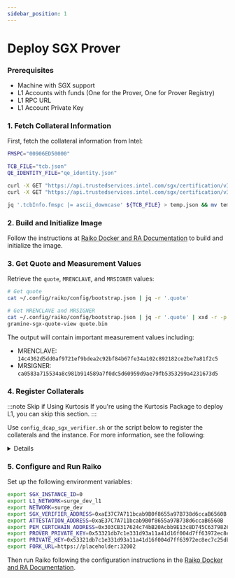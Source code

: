 ```yaml
---
sidebar_position: 1
---
```


# Deploy SGX Prover

### Prerequisites

- Machine with SGX support
- L1 Accounts with funds (One for the Prover, One for Prover Registry)
- L1 RPC URL
- L1 Account Private Key

### 1. Fetch Collateral Information

First, fetch the collateral information from Intel:

```bash
FMSPC="00906ED50000"

TCB_FILE="tcb.json"
QE_IDENTITY_FILE="qe_identity.json"

curl -X GET "https://api.trustedservices.intel.com/sgx/certification/v3/tcb?fmspc=${FMSPC}" > ${TCB_FILE}
curl -X GET "https://api.trustedservices.intel.com/sgx/certification/v3/qe/identity" > ${QE_IDENTITY_FILE}

jq '.tcbInfo.fmspc |= ascii_downcase' ${TCB_FILE} > temp.json && mv temp.json ${TCB_FILE}
```

### 2. Build and Initialize Image

Follow the instructions at [Raiko Docker and RA Documentation](https://github.com/NethermindEth/raiko/blob/main/docs/README_Docker_and_RA.md) to build and initialize the image.

### 3. Get Quote and Measurement Values

Retrieve the `quote`, `MRENCLAVE`, and `MRSIGNER` values:

```bash
# Get quote
cat ~/.config/raiko/config/bootstrap.json | jq -r '.quote'

# Get MRENCLAVE and MRSIGNER
cat ~/.config/raiko/config/bootstrap.json | jq -r '.quote' | xxd -r -p > quote.bin
gramine-sgx-quote-view quote.bin
```

The output will contain important measurement values including:

- MRENCLAVE: `14c4362d5dd0af9721ef9bdea2c92bf84b67fe34a102c892182ce2be7a81f2c5`
- MRSIGNER: `ca0583a715534a8c981b914589a7f0dc5d60959d9ae79fb5353299a4231673d5`

### 4. Register Collaterals 

:::note Skip if Using Kurtosis
If you're using the Kurtosis Package to deploy L1, you can skip this section.
:::

Use `config_dcap_sgx_verifier.sh` or the script below to register the collaterals and the instance. For more information, see the following:
<details>
  ### Set Environment Variables

  ```bash
  export FOUNDRY_PROFILE=layer1
  export MR_ENCLAVE=14c4362d5dd0af9721ef9bdea2c92bf84b67fe34a102c892182ce2be7a81f2c5
  export MR_SIGNER=ca0583a715534a8c981b914589a7f0dc5d60959d9ae79fb5353299a4231673d5
  export QEID_PATH="/test/qe_identity"
  export TCB_INFO_PATH="/test/tcb"
  export V3_QUOTE_BYTES=${Quote}
  export SGX_VERIFIER_ADDRESS=0xaE37C7A711bcab9B0f8655a97B738d6ccaB6560B
  export ATTESTATION_ADDRESS=0xaE37C7A711bcab9B0f8655a97B738d6ccaB6560B
  export PEM_CERTCHAIN_ADDRESS=0x303CB317624c74bB20Acbb9E13c8D745C6379826
  export FMSPC=00906ED50000
  ```

  ### SGX TCB Setup Script

  ```bash
  docker run \
    -e TASK_ENABLE="[1,1,1,1,1,1]" \
    -e MR_ENCLAVE=${MR_ENCLAVE} \
    -e MR_SIGNER=${MR_SIGNER} \
    -e QEID_PATH=${QEID_PATH} \
    -e TCB_INFO_PATH=${TCB_INFO_PATH} \
    -e V3_QUOTE_BYTES=${V3_QUOTE_BYTES} \
    -e SGX_VERIFIER_ADDRESS=${SGX_VERIFIER_ADDRESS} \
    -e ATTESTATION_ADDRESS=${ATTESTATION_ADDRESS} \
    -e PEM_CERTCHAIN_ADDRESS=${PEM_CERTCHAIN_ADDRESS} \
    -e FMSPC=${FMSPC} \
    -e TCB_FILE=${TCB_FILE} \
    -e QE_IDENTITY_FILE=${QE_IDENTITY_FILE} \
    -e PRIVATE_KEY=${PRIVATE_KEY} \
    nethsurge/taiko-contract:surge-devnet \
    sh -c 'curl -X GET "https://api.trustedservices.intel.com/sgx/certification/v3/tcb?fmspc=${FMSPC}" > ${TCB_FILE} && \
          curl -X GET "https://api.trustedservices.intel.com/sgx/certification/v3/qe/identity" > ${QE_IDENTITY_FILE} && \
          jq ".tcbInfo.fmspc |= ascii_downcase" ${TCB_FILE} > temp.json && \
          mv temp.json ${TCB_FILE} && \
          forge script ./script/layer1/SetDcapParams.s.sol:SetDcapParams \
          --private-key ${PRIVATE_KEY} \
          --fork-url ${L1_RPC_URL} \
          --broadcast --evm-version cancun --ffi -vvvv --block-gas-limit 100000000 --legacy'
  ```
</details>

### 5. Configure and Run Raiko

Set up the following environment variables:

```bash
export SGX_INSTANCE_ID=0
export L1_NETWORK=surge_dev_l1
export NETWORK=surge_dev
export SGX_VERIFIER_ADDRESS=0xaE37C7A711bcab9B0f8655a97B738d6ccaB6560B
export ATTESTATION_ADDRESS=0xaE37C7A711bcab9B0f8655a97B738d6ccaB6560B
export PEM_CERTCHAIN_ADDRESS=0x303CB317624c74bB20Acbb9E13c8D745C6379826
export PROVER_PRIVATE_KEY=0x53321db7c1e331d93a11a41d16f004d7ff63972ec8ec7c25db329728ceeb1710
export PRIVATE_KEY=0x53321db7c1e331d93a11a41d16f004d7ff63972ec8ec7c25db329728ceeb1710
export FORK_URL=https://placeholder:32002
```

Then run Raiko following the configuration instructions in the [Raiko Docker and RA Documentation](https://github.com/NethermindEth/raiko/blob/main/docs/README_Docker_and_RA.md#running-raiko).
